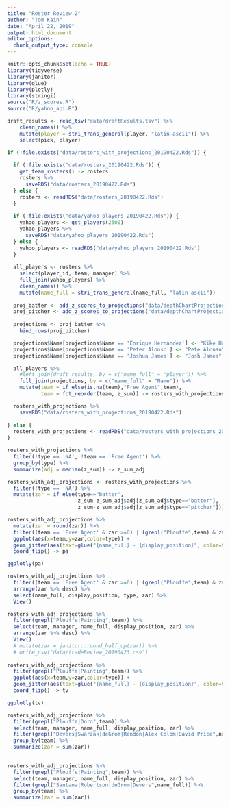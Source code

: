 ```yaml
---
title: "Roster Review 2"
author: "Tom Kain"
date: "April 22, 2019"
output: html_document
editor_options: 
  chunk_output_type: console
---
```


```r
knitr::opts_chunk$set(echo = TRUE)
library(tidyverse)
library(janitor)
library(glue)
library(plotly)
library(stringi)
source("R/z_scores.R")
source("R/yahoo_api.R")
```


```r
draft_results <- read_tsv("data/draftResults.tsv") %>% 
    clean_names() %>% 
    mutate(player = stri_trans_general(player, "latin-ascii")) %>% 
    select(pick, player)

if (!file.exists("data/rosters_with_projections_20190422.Rds")) {
  
  if (!file.exists("data/rosters_20190422.Rds")) {
    get_team_rosters() -> rosters
    rosters %>% 
      saveRDS("data/rosters_20190422.Rds")
  } else {
    rosters <- readRDS("data/rosters_20190422.Rds")
  }
  
  if (!file.exists("data/yahoo_players_20190422.Rds")) {
    yahoo_players <- get_players(2500)
    yahoo_players %>% 
      saveRDS("data/yahoo_players_20190422.Rds")
  } else {
    yahoo_players <- readRDS("data/yahoo_players_20190422.Rds")
  }
  
  all_players <- rosters %>% 
    select(player_id, team, manager) %>% 
    full_join(yahoo_players) %>% 
    clean_names() %>% 
    mutate(name_full = stri_trans_general(name_full, "latin-ascii"))
  
  proj_batter <- add_z_scores_to_projections("data/depthChartProjections_ros_batters_20190422.csv","batter") 
  proj_pitcher <- add_z_scores_to_projections("data/depthChartProjections_ros_pitchers_20190422.csv", "pitcher")
  
  projections <- proj_batter %>% 
    bind_rows(proj_pitcher)

  projections$Name[projections$Name == 'Enrique Hernandez'] <- "Kike Hernandez"
  projections$Name[projections$Name == 'Peter Alonso'] <- "Pete Alonso"
  projections$Name[projections$Name == 'Joshua James'] <- "Josh James"

  all_players %>% 
    #left_join(draft_results, by = c("name_full" = "player")) %>% 
    full_join(projections, by = c("name_full" = "Name")) %>% 
    mutate(team = if_else(is.na(team),"Free Agent",team),
           team = fct_reorder(team, z_sum)) -> rosters_with_projections

  rosters_with_projections %>% 
    saveRDS("data/rosters_with_projections_20190422.Rds")
  
} else {
  rosters_with_projections <- readRDS("data/rosters_with_projections_20190409.Rds")
}

```

```r
rosters_with_projections %>% 
  filter(!type == 'NA', !team == 'Free Agent') %>%
  group_by(type) %>% 
  summarize(adj = median(z_sum)) -> z_sum_adj

rosters_with_adj_projections <- rosters_with_projections %>% 
  filter(!type == 'NA') %>% 
  mutate(zar = if_else(type=="batter",
                       z_sum-z_sum_adj$adj[z_sum_adj$type=="batter"],
                       z_sum-z_sum_adj$adj[z_sum_adj$type=="pitcher"]))
```

```r
rosters_with_adj_projections %>% 
  mutate(zar = round(zar)) %>% 
  filter((team == 'Free Agent' & zar >=0) | (grepl("Plouffe",team) & zar < 0)) %>% 
  ggplot(aes(x=team,y=zar,color=type)) +
  geom_jitter(aes(text=glue("{name_full} - {display_position}", color=type))) +
  coord_flip() -> pa

ggplotly(pa)

rosters_with_adj_projections %>% 
  filter((team == 'Free Agent' & zar >=0) | (grepl("Plouffe",team) & zar < 0)) %>% 
  arrange(zar %>% desc) %>% 
  select(name_full, display_position, type, zar) %>% 
  View()
```

```r
rosters_with_adj_projections %>% 
  filter(grepl("Plouffe|Painting",team)) %>% 
  select(team, manager, name_full, display_position, zar) %>% 
  arrange(zar %>% desc) %>% 
  View()
  # mutate(zar = janitor::round_half_up(zar)) %>% 
  # write_csv("data/tradeReview_20190423.csv")
  
rosters_with_adj_projections %>% 
  filter(grepl("Plouffe|Painting",team)) %>% 
  ggplot(aes(x=team,y=zar,color=type)) +
  geom_jitter(aes(text=glue("{name_full} - {display_position}", color=type)), width=.2) +
  coord_flip() -> tv

ggplotly(tv)

rosters_with_adj_projections %>% 
  filter(grepl("Plouffe|Dorn",team)) %>% 
  select(team, manager, name_full, display_position, zar) %>% 
  filter(grepl("Devers|Swarzak|deGrom|Rendon|Alex Colom|David Price",name_full)) %>% 
  group_by(team) %>% 
  summarize(zar = sum(zar))
  

rosters_with_adj_projections %>% 
  filter(grepl("Plouffe|Painting",team)) %>% 
  select(team, manager, name_full, display_position, zar) %>% 
  filter(grepl("Santana|Robertson|deGrom|Devers",name_full)) %>% 
  group_by(team) %>% 
  summarize(zar = sum(zar))
```
